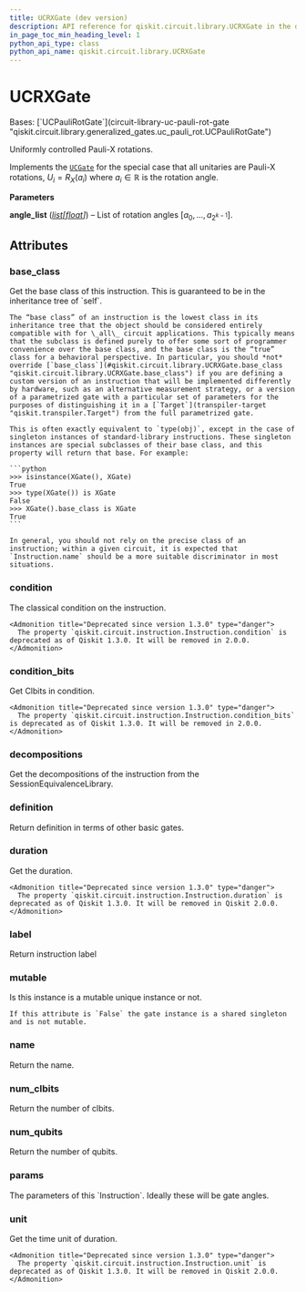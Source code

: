 ```yaml
---
title: UCRXGate (dev version)
description: API reference for qiskit.circuit.library.UCRXGate in the dev version of qiskit
in_page_toc_min_heading_level: 1
python_api_type: class
python_api_name: qiskit.circuit.library.UCRXGate
---
```


# UCRXGate

<Class id="qiskit.circuit.library.UCRXGate" isDedicatedPage={true} github="https://github.com/Qiskit/qiskit/tree/main/qiskit/circuit/library/generalized_gates/ucrx.py#L20-L32" signature="qiskit.circuit.library.UCRXGate(angle_list)" modifiers="class">
  Bases: [`UCPauliRotGate`](circuit-library-uc-pauli-rot-gate "qiskit.circuit.library.generalized_gates.uc_pauli_rot.UCPauliRotGate")

  Uniformly controlled Pauli-X rotations.

  Implements the [`UCGate`](circuit-library-uc-gate "qiskit.circuit.library.UCGate") for the special case that all unitaries are Pauli-X rotations, $U_i = R_X(a_i)$ where $a_i \in \mathbb{R}$ is the rotation angle.

  **Parameters**

  **angle\_list** ([*list*](https://docs.python.org/3/library/stdtypes.html#list "(in Python v3.13)")*\[*[*float*](https://docs.python.org/3/library/functions.html#float "(in Python v3.13)")*]*) – List of rotation angles $[a_0, ..., a_{2^{k-1}}]$.

  ## Attributes

  ### base\_class

  <Attribute id="qiskit.circuit.library.UCRXGate.base_class">
    Get the base class of this instruction. This is guaranteed to be in the inheritance tree of `self`.

    The “base class” of an instruction is the lowest class in its inheritance tree that the object should be considered entirely compatible with for \_all\_ circuit applications. This typically means that the subclass is defined purely to offer some sort of programmer convenience over the base class, and the base class is the “true” class for a behavioral perspective. In particular, you should *not* override [`base_class`](#qiskit.circuit.library.UCRXGate.base_class "qiskit.circuit.library.UCRXGate.base_class") if you are defining a custom version of an instruction that will be implemented differently by hardware, such as an alternative measurement strategy, or a version of a parametrized gate with a particular set of parameters for the purposes of distinguishing it in a [`Target`](transpiler-target "qiskit.transpiler.Target") from the full parametrized gate.

    This is often exactly equivalent to `type(obj)`, except in the case of singleton instances of standard-library instructions. These singleton instances are special subclasses of their base class, and this property will return that base. For example:

    ```python
    >>> isinstance(XGate(), XGate)
    True
    >>> type(XGate()) is XGate
    False
    >>> XGate().base_class is XGate
    True
    ```

    In general, you should not rely on the precise class of an instruction; within a given circuit, it is expected that `Instruction.name` should be a more suitable discriminator in most situations.
  </Attribute>

  ### condition

  <Attribute id="qiskit.circuit.library.UCRXGate.condition">
    The classical condition on the instruction.

    <Admonition title="Deprecated since version 1.3.0" type="danger">
      The property `qiskit.circuit.instruction.Instruction.condition` is deprecated as of Qiskit 1.3.0. It will be removed in 2.0.0.
    </Admonition>
  </Attribute>

  ### condition\_bits

  <Attribute id="qiskit.circuit.library.UCRXGate.condition_bits">
    Get Clbits in condition.

    <Admonition title="Deprecated since version 1.3.0" type="danger">
      The property `qiskit.circuit.instruction.Instruction.condition_bits` is deprecated as of Qiskit 1.3.0. It will be removed in 2.0.0.
    </Admonition>
  </Attribute>

  ### decompositions

  <Attribute id="qiskit.circuit.library.UCRXGate.decompositions">
    Get the decompositions of the instruction from the SessionEquivalenceLibrary.
  </Attribute>

  ### definition

  <Attribute id="qiskit.circuit.library.UCRXGate.definition">
    Return definition in terms of other basic gates.
  </Attribute>

  ### duration

  <Attribute id="qiskit.circuit.library.UCRXGate.duration">
    Get the duration.

    <Admonition title="Deprecated since version 1.3.0" type="danger">
      The property `qiskit.circuit.instruction.Instruction.duration` is deprecated as of Qiskit 1.3.0. It will be removed in Qiskit 2.0.0.
    </Admonition>
  </Attribute>

  ### label

  <Attribute id="qiskit.circuit.library.UCRXGate.label">
    Return instruction label
  </Attribute>

  ### mutable

  <Attribute id="qiskit.circuit.library.UCRXGate.mutable">
    Is this instance is a mutable unique instance or not.

    If this attribute is `False` the gate instance is a shared singleton and is not mutable.
  </Attribute>

  ### name

  <Attribute id="qiskit.circuit.library.UCRXGate.name">
    Return the name.
  </Attribute>

  ### num\_clbits

  <Attribute id="qiskit.circuit.library.UCRXGate.num_clbits">
    Return the number of clbits.
  </Attribute>

  ### num\_qubits

  <Attribute id="qiskit.circuit.library.UCRXGate.num_qubits">
    Return the number of qubits.
  </Attribute>

  ### params

  <Attribute id="qiskit.circuit.library.UCRXGate.params">
    The parameters of this `Instruction`. Ideally these will be gate angles.
  </Attribute>

  ### unit

  <Attribute id="qiskit.circuit.library.UCRXGate.unit">
    Get the time unit of duration.

    <Admonition title="Deprecated since version 1.3.0" type="danger">
      The property `qiskit.circuit.instruction.Instruction.unit` is deprecated as of Qiskit 1.3.0. It will be removed in Qiskit 2.0.0.
    </Admonition>
  </Attribute>
</Class>

